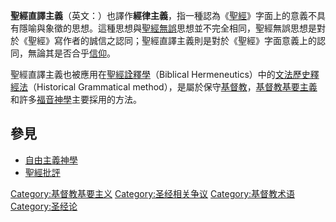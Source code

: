 {{圣经相关}}
'''聖經直譯主義'''（英文：{{lang|en|Biblical literalism}}）也譯作'''經律主義'''，指一種認為《[[聖經|聖經]]》字面上的意義不具有隱喻與象徵的思想。這種思想與[[聖經無誤|聖經無誤]]思想並不完全相同，聖經無誤思想是對於《聖經》寫作者的誠信之認同；聖經直譯主義則是對於《聖經》字面意義上的認同，無論其是否合乎[[信仰|信仰]]。

聖經直譯主義也被應用在[[聖經詮釋學|聖經詮釋學]]（Biblical Hermeneutics）中的[[文法歷史釋經法|文法歷史釋經法]]（Historical Grammatical method），是屬於保守[[基督教|基督教]]，[[基督教基要主義|基督教基要主義]]和許多[[福音神學|福音神學]]主要採用的方法。

== 參見 ==
* [[自由主義神學|自由主義神學]]
* [[聖經批評|聖經批評]]

[[Category:基督教基要主义|Category:基督教基要主义]]
[[Category:圣经相关争议|Category:圣经相关争议]]
[[Category:基督教术语|Category:基督教术语]]
[[Category:圣经论|Category:圣经论]]